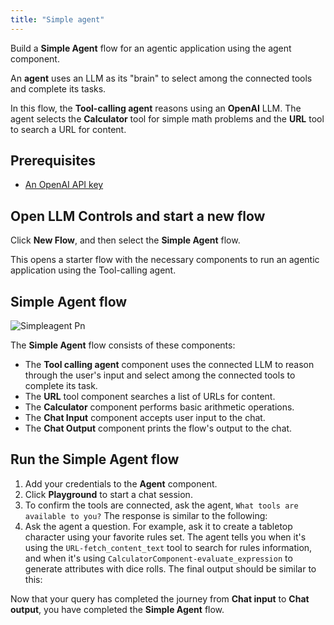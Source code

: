 ```yaml
---
title: "Simple agent"
---
```


Build a **Simple Agent** flow for an agentic application using the agent component.

An **agent** uses an LLM as its "brain" to select among the connected tools and complete its tasks.

In this flow, the **Tool-calling agent** reasons using an **OpenAI** LLM. The agent selects the **Calculator** tool for simple math problems and the **URL** tool to search a URL for content.

## **Prerequisites**[**​**](https://docs.langflow.org/simple-agent#prerequisites)

- [An OpenAI API key](https://platform.openai.com/)

## **Open LLM Controls and start a new flow**[**​**](https://docs.langflow.org/simple-agent#open-langflow-and-start-a-new-flow)

Click **New Flow**, and then select the **Simple Agent** flow.

This opens a starter flow with the necessary components to run an agentic application using the Tool-calling agent.

## **Simple Agent flow**

![Simpleagent Pn](/images/simpleagent.png)

The **Simple Agent** flow consists of these components:

- The **Tool calling agent** component uses the connected LLM to reason through the user's input and select among the connected tools to complete its task.
- The **URL** tool component searches a list of URLs for content.
- The **Calculator** component performs basic arithmetic operations.
- The **Chat Input** component accepts user input to the chat.
- The **Chat Output** component prints the flow's output to the chat.

## **Run the Simple Agent flow**[**​**](https://docs.langflow.org/simple-agent#run-the-simple-agent-flow)

1. Add your credentials to the **Agent** component.
2. Click **Playground** to start a chat session.
3. To confirm the tools are connected, ask the agent, `What tools are available to you?` The response is similar to the following:
4. Ask the agent a question. For example, ask it to create a tabletop character using your favorite rules set. The agent tells you when it's using the `URL-fetch_content_text` tool to search for rules information, and when it's using `CalculatorComponent-evaluate_expression` to generate attributes with dice rolls. The final output should be similar to this:

Now that your query has completed the journey from **Chat input** to **Chat output**, you have completed the **Simple Agent** flow.